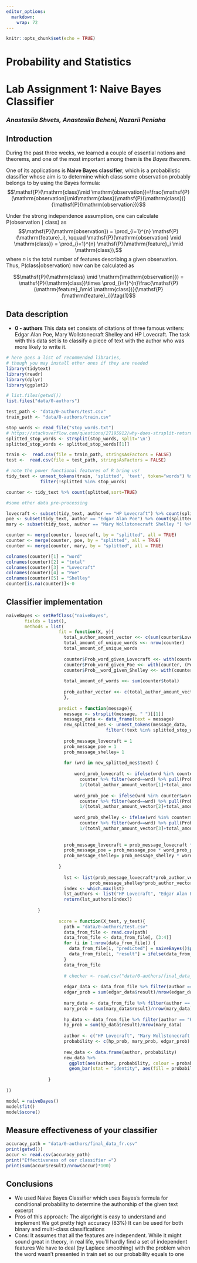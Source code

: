 ---
editor_options:
  markdown:
    wrap: 72
---

```{r setup, include=FALSE}
knitr::opts_chunk$set(echo = TRUE)
```

# Probability and Statistics

# Lab Assignment 1: Naive Bayes Classifier

### *Anastasiia Shvets, Anastasiia Beheni, Nazarii Peniaha*

## Introduction

During the past three weeks, we learned a couple of essential notions
and theorems, and one of the most important among them is the *Bayes
theorem*.

One of its applications is **Naive Bayes classifier**, which is a
probabilistic classifier whose aim is to determine which class some
observation probably belongs to by using the Bayes formula:
$$\mathsf{P}(\mathrm{class}\mid \mathrm{observation})=\frac{\mathsf{P}(\mathrm{observation}\mid\mathrm{class})\mathsf{P}(\mathrm{class})}{\mathsf{P}(\mathrm{observation})}$$

Under the strong independence assumption, one can calculate
$\mathsf{P}(\mathrm{observation} \mid \mathrm{class})$ as
$$\mathsf{P}(\mathrm{observation}) = \prod_{i=1}^{n} \mathsf{P}(\mathrm{feature}_i), \qquad \mathsf{P}(\mathrm{observation} \mid \mathrm{class}) = \prod_{i=1}^{n} \mathsf{P}(\mathrm{feature}_i \mid \mathrm{class}),$$
where $n$ is the total number of features describing a given
observation. Thus, $\mathsf{P}(\mathrm{class}|\mathrm{observation})$ now
can be calculated as

$$\mathsf{P}(\mathrm{class} \mid \mathrm{\mathrm{observation}}) = \mathsf{P}(\mathrm{class})\times \prod_{i=1}^{n}\frac{\mathsf{P}(\mathrm{feature}_i\mid \mathrm{class})}{\mathsf{P}(\mathrm{feature}_i)}\tag{1}$$

## Data description

-   **0 - authors** This data set consists of citations of three famous
    writers: Edgar Alan Poe, Mary Wollstonecraft Shelley and HP
    Lovecraft. The task with this data set is to classify a piece of
    text with the author who was more likely to write it.


```{r}
# here goes a list of recommended libraries,
# though you may install other ones if they are needed
library(tidytext)
library(readr)
library(dplyr)
library(ggplot2)
```

```{r}
# list.files(getwd())
list.files("data/0-authors")
```

```{r}
test_path <- "data/0-authors/test.csv"
train_path <- "data/0-authors/train.csv"

stop_words <- read_file("stop_words.txt")
# https://stackoverflow.com/questions/27195912/why-does-strsplit-return-a-list
splitted_stop_words <- strsplit(stop_words, split='\n')
splitted_stop_words <- splitted_stop_words[[1]]
```

```{r}
train <-  read.csv(file = train_path, stringsAsFactors = FALSE)
test <-  read.csv(file = test_path, stringsAsFactors = FALSE)
```

```{r}
# note the power functional features of R bring us! 
tidy_text <- unnest_tokens(train, 'splitted', 'text', token="words") %>%
             filter(!splitted %in% stop_words)

counter <- tidy_text %>% count(splitted,sort=TRUE)

#some other data pre-processing

lovecraft <- subset(tidy_text, author == "HP Lovecraft") %>% count(splitted, sort = TRUE)
poe <- subset(tidy_text, author == "Edgar Alan Poe") %>% count(splitted, sort = TRUE)
mary <- subset(tidy_text, author == "Mary Wollstonecraft Shelley ") %>% count(splitted, sort = TRUE)

counter <- merge(counter, lovecraft, by = "splitted", all = TRUE)
counter <- merge(counter, poe, by = "splitted", all = TRUE)
counter <- merge(counter, mary, by = "splitted", all = TRUE)

colnames(counter)[1] = "word"
colnames(counter)[2] = "total"
colnames(counter)[3] = "Lovecraft"
colnames(counter)[4] = "Poe"
colnames(counter)[5] = "Shelley"
counter[is.na(counter)]<-0


```

## Classifier implementation

```{r}
naiveBayes <- setRefClass("naiveBayes",
       fields = list(),
       methods = list(
                    fit = function(X, y){
                      total_author_amount_vector <<- c(sum(counter$Lovecraft), sum(counter$Poe), sum(counter$Shelley))
                      total_amount_of_unique_words <<- nrow(counter)
                      total_amount_of_unique_words
                      
                      counter$Prob_word_given_Lovecraft <<- with(counter, (Lovecraft+1)/(total_author_amount_vector[1]+total_amount_of_unique_words))
                      counter$Prob_word_given_Poe <<- with(counter, (Poe+1)/(total_author_amount_vector[2]+total_amount_of_unique_words))
                      counter$Prob__word_given_Shelley <<- with(counter, (Shelley+1)/(total_author_amount_vector[3]+total_amount_of_unique_words))
            
                      total_amount_of_words <<- sum(counter$total)
          
                      prob_author_vector <<- c(total_author_amount_vector/total_amount_of_words)
                      },
                    
                    predict = function(message){
                      message <- strsplit(message, " ")[[1]]
                      message_data <- data_frame(text = message)
                      new_splitted_mes <- unnest_tokens(message_data, 'text', 'text', token="words") %>% 
                                      filter(!text %in% splitted_stop_words)
                      
                      prob_message_lovecraft = 1
                      prob_message_poe = 1
                      prob_message_shelley= 1
            
                      for (wrd in new_splitted_mes$text) {
                        
                          word_prob_lovecraft <- ifelse(wrd %in% counter$word,
                            counter %>% filter(word==wrd) %>% pull(Prob_word_given_Lovecraft),
                            1/(total_author_amount_vector[1]+total_amount_of_unique_words))
                          
                          word_prob_poe <- ifelse(wrd %in% counter$word,
                            counter %>% filter(word==wrd) %>% pull(Prob_word_given_Poe),
                            1/(total_author_amount_vector[2]+total_amount_of_unique_words))
                          
                          word_prob_shelley <- ifelse(wrd %in% counter$word,
                            counter %>% filter(word==wrd) %>% pull(Prob_word_given_Shelley),
                            1/(total_author_amount_vector[3]+total_amount_of_unique_words))
                          
                        
                      prob_message_lovecraft = prob_message_lovecraft * word_prob_lovecraft
                      prob_message_poe = prob_message_poe * word_prob_poe
                      prob_message_shelley= prob_message_shelley * word_prob_shelley
                      
                    }
                      
                      lst <- list(prob_message_lovecraft*prob_author_vector[1], prob_message_poe*prob_author_vector[2],
                                prob_message_shelley*prob_author_vector[3])
                      index <- which.max(lst)
                      lst_authors <- list("HP Lovecraft", "Edgar Alan Poe", "Mary Wollstonecraft Shelley ")
                      return(lst_authors[index])
                    
            }
                    
                    score = function(X_test, y_test){
                      path = "data/0-authors/test.csv"
                      data_from_file <- read.csv(path)
                      data_from_file <- data_from_file[, (3:4)]
                      for (i in 1:nrow(data_from_file)) {
                        data_from_file[i, "predicted"] = naiveBayes()$predict(data_from_file$text[i])
                        data_from_file[i, "result"] = ifelse(data_from_file$author[i] == data_from_file$predicted[i], 1, 0)
                      }
                      data_from_file
                      
                      # checker <- read.csv("data/0-authors/final_data_fr.csv")
                      
                      edgar_data <- data_from_file %>% filter(author == "Edgar Alan Poe") %>% select(author, predicted, result)
                      edgar_prob = sum(edgar_data$result)/nrow(edgar_data)
                      
                      mary_data <- data_from_file %>% filter(author == "Mary Wollstonecraft Shelley ") %>% select(author, predicted, result)
                      mary_prob = sum(mary_data$result)/nrow(mary_data)
                      
                      hp_data <- data_from_file %>% filter(author == "HP Lovecraft") %>% select(author, predicted, result)
                      hp_prob = sum(hp_data$result)/nrow(mary_data)
                      
                      author <- c("HP Lovecraft", "Mary Wollstonecraft Shelley ", "Edgar Alan Poe")
                      probability <- c(hp_prob, mary_prob, edgar_prob)
                      
                      new_data <- data.frame(author, probability)
                      new_data %>% 
                        ggplot(aes(author, probability, colour = probability))+
                        geom_bar(stat = "identity", aes(fill = probability))
                      
                }
                    
))

model = naiveBayes()
model$fit()
model$score()
```

## Measure effectiveness of your classifier
```{r}
accuracy_path = "data/0-authors/final_data_fr.csv"
print(getwd())
accur <- read.csv(accuracy_path)
print("Effectiveness of our classifier =")
print(sum(accur$result)/nrow(accur)*100)
```

## Conclusions
- We used Naive Bayes Classifier which uses Bayes's formula for conditional probability to determine the authorship of the given text excerpt
- Pros of this approach:
    The algoright is easy to understand and implement
    We got pretty high accuracy (83%)
    It can be used for both binary and multi-class classifications
- Cons:
    It assumes that all the features are independent. While it might sound great in theory, in real life, you’ll hardly find a set of independent features
    We have to deal (by Laplace smoothing) with the problem when the word wasn't presented in train set so our probability equals to one

